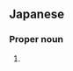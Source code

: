 ==Japanese==
{{ja-kanjitab|かど|かわ|yomi=k}}

===Proper noun===
{{ja-pos|かどかわ|proper|hhira=かどかは}}

# {{surname|lang=ja|sort=かどかわ}}